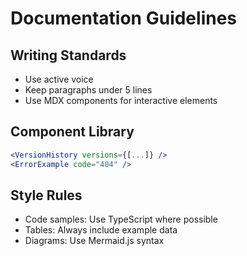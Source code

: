 # Documentation Guidelines

## Writing Standards
- Use active voice
- Keep paragraphs under 5 lines
- Use MDX components for interactive elements

## Component Library
```jsx
<VersionHistory versions={[...]} />
<ErrorExample code="404" />
```

## Style Rules
- Code samples: Use TypeScript where possible
- Tables: Always include example data
- Diagrams: Use Mermaid.js syntax 